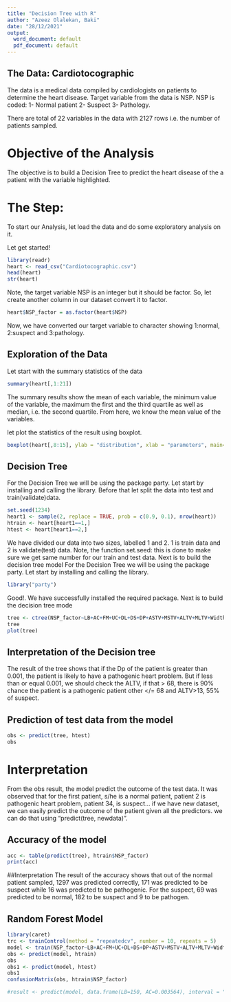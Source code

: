 ```yaml
---
title: "Decision Tree with R"
author: "Azeez Olalekan, Baki"
date: "28/12/2021"
output:
  word_document: default
  pdf_document: default
---
```

## The Data: Cardiotocographic
The data is a medical data compiled by cardiologists on patients to determine the heart disease. Target variable from the data is NSP. NSP is coded:
1- Normal patient
2- Suspect
3- Pathology.

There are total of 22 variables in the data with 2127 rows i.e. the number of patients sampled.

# Objective of the Analysis
The objective is to build a Decision Tree to predict the heart disease of the a patient with the variable highlighted.

# The Step:
To start our Analysis, let load the data and do some exploratory analysis on it.

Let get started!
```r
library(readr)
heart <- read_csv("Cardiotocographic.csv")
head(heart)
str(heart)
```

Note, the target variable NSP is an integer but it should be factor. So, let create another column in our dataset convert it to factor.
```r
heart$NSP_factor = as.factor(heart$NSP)
```

Now, we have converted our target variable to character showing 
1:normal, 
2:suspect and 
3:pathology.

## Exploration of the Data
Let start with the summary statistics of the data
```r
summary(heart[,1:21])
```

The summary results show the mean of each variable, the minimum value of the variable, the maximum the first and the third quartile as well as median, i.e. the second quartile. From here, we know the mean value of the variables.

let plot the statistics of the result using boxplot. 
```r
boxplot(heart[,8:15], ylab = "distribution", xlab = "parameters", main= "Boxplot of some variables")
```

## Decision Tree
For the Decision Tree we will be using the package party. Let start by installing and calling the library. Before that let split the data into test and train(validate)data.
```r
set.seed(1234)
heart1 <- sample(2, replace = TRUE, prob = c(0.9, 0.1), nrow(heart))
htrain <- heart[heart1==1,]
htest <- heart[heart1==2,]
```

We have divided our data into two sizes, labelled 1 and 2. 1 is train data and 2 is validate(test) data. 
Note, the function set.seed: this is done to make sure we get same number for our train and test data.
Next is to build the decision tree model
For the Decision Tree we will be using the package party. Let start by installing and calling the library.

```r
library("party")
```

Good!. We have successfully installed the required package.
Next is to build the decision tree mode
```r
tree <- ctree(NSP_factor~LB+AC+FM+UC+DL+DS+DP+ASTV+MSTV+ALTV+MLTV+Width+Min+Max+Nmax+Nzeros+Mode+Mean+Median+Variance+Tendency, data=htrain, controls = ctree_control(minsplit = 1500, mincriterion = 0.99))
tree
plot(tree)
```
## Interpretation of the Decision tree
The result of the tree shows that if the Dp of the patient is greater than 0.001, the patient is likely to have a pathogenic heart problem. But if less than or equal 0.001, we should check the ALTV, if that > 68, there is 90% chance the patient is a pathogenic patient other </= 68 and ALTV>13, 55% of suspect.

## Prediction of test data from the model
```r
obs <- predict(tree, htest)
obs
```

# Interpretation
From the obs result, the model predict the outcome of the test data. It was observed that for the first patient, s/he is a normal patient, patient 2 is pathogenic heart problem, patient 34, is suspect...
if we have new dataset, we can easily predict the outcome of the patient given all the predictors. we can do that using 
"predict(tree, newdata)".

## Accuracy of the model
```r
acc <- table(predict(tree), htrain$NSP_factor)
print(acc)
```
##Interpretation
The result of the accuracy shows that out of the normal patient sampled, 1297 was predicted correctly, 171 was predicted to be suspect while 16 was predicted to be pathogenic.
For the suspect, 69 was predicted to be normal, 182 to be suspect and 9 to be pathogen.

## Random Forest Model
```r
library(caret)
trc <- trainControl(method = "repeatedcv", number = 10, repeats = 5)
model <- train(NSP_factor~LB+AC+FM+UC+DL+DS+DP+ASTV+MSTV+ALTV+MLTV+Width+Min+Max+Nmax+Nzeros+Mode+Mean+Median+Variance+Tendency,data=htrain, method = "rf", trControl = trc)
obs <- predict(model, htrain)
obs
obs1 <- predict(model, htest)
obs1
confusionMatrix(obs, htrain$NSP_factor)
```

```r
#result <- predict(model, data.frame(LB=150, AC=0.003564), interval = "confidence")
```


